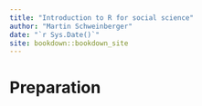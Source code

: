 ```yaml
--- 
title: "Introduction to R for social science"
author: "Martin Schweinberger"
date: "`r Sys.Date()`"
site: bookdown::bookdown_site
---
```


# Preparation


